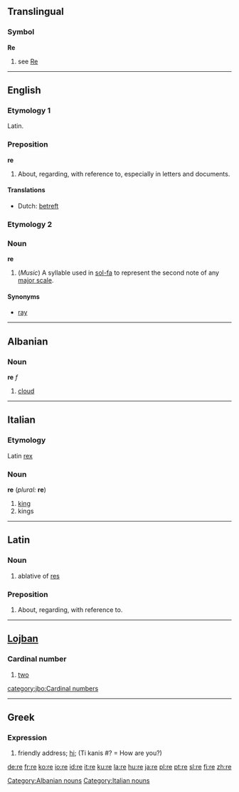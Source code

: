 ==Translingual==
===Symbol===
'''Re'''
# see [[Re]]

----

==English==

===Etymology 1===
Latin.

===Preposition===
'''re'''
# About, regarding, with reference to, especially in letters and documents.

====Translations====
*Dutch: [[betreft]]

===Etymology 2===

===Noun===
'''re'''

#(''Music'') A syllable used in [[sol-fa]] to represent the second note of any [[major scale]].

====Synonyms====
*[[ray]]

----

==Albanian==
===Noun===
'''re''' ''f''

# [[cloud]]

[[Category:Albanian nouns]]

----

==Italian==
===Etymology===
Latin [[rex]]
===Noun===
'''re''' (''plural:'' '''re''')

#[[king]]
#kings

[[Category:Italian nouns]]

----

==Latin==
===Noun===
# ablative of [[res#Latin|res]]

===Preposition===
# About, regarding, with reference to.

----

==[[Lojban]]==
===Cardinal number===
#[[two]]

[[category:jbo:Cardinal numbers]]

----

==Greek==
===Expression===
# friendly address; [[hi]]; (Ti kanis #? = How are you?)

[[de:re]]
[[fr:re]]
[[ko:re]]
[[io:re]]
[[id:re]]
[[it:re]]
[[ku:re]]
[[la:re]]
[[hu:re]]
[[ja:re]]
[[pl:re]]
[[pt:re]]
[[sl:re]]
[[fi:re]]
[[zh:re]]